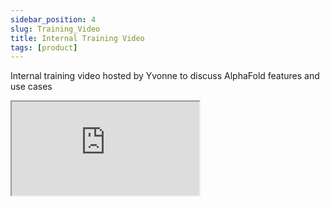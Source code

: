 ```yaml
---
sidebar_position: 4
slug: Training_Video
title: Internal Training Video
tags: [product]
---
```

Internal training video hosted by Yvonne to discuss AlphaFold features and use cases

<iframe
  src="https://drive.google.com/file/d/1CgdESv_L3ec8foXOtAe2X91KbI9J6PgB/preview"
  width={640}
  height={480}
  allow="autoplay"
/>
